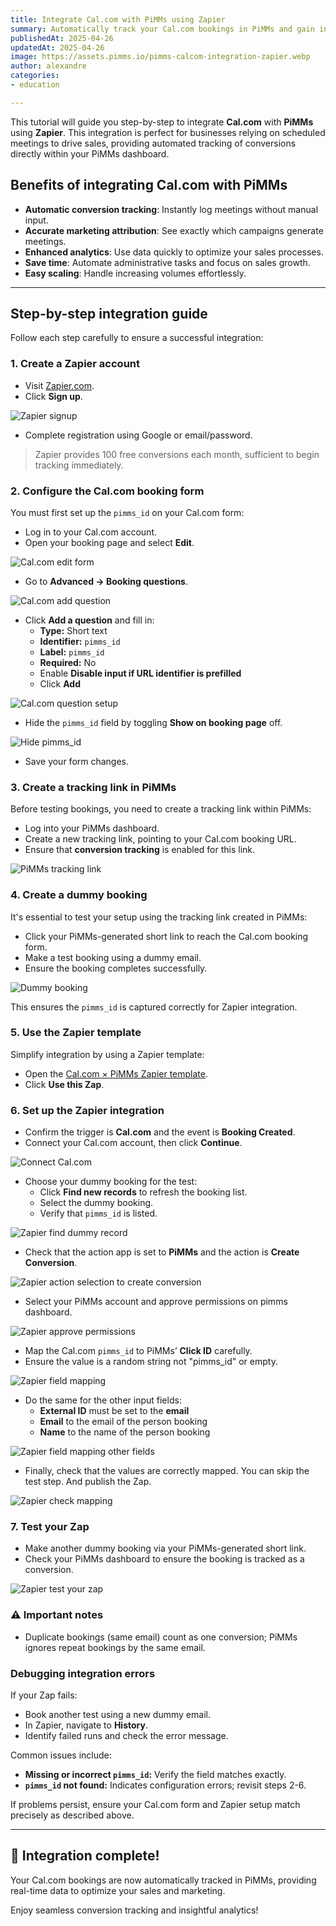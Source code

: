 ```yaml
---
title: Integrate Cal.com with PiMMs using Zapier
summary: Automatically track your Cal.com bookings in PiMMs and gain instant insights into your conversions.
publishedAt: 2025-04-26
updatedAt: 2025-04-26
image: https://assets.pimms.io/pimms-calcom-integration-zapier.webp
author: alexandre
categories:
- education

---
```


This tutorial will guide you step-by-step to integrate **Cal.com** with **PiMMs** using **Zapier**. This integration is perfect for businesses relying on scheduled meetings to drive sales, providing automated tracking of conversions directly within your PiMMs dashboard.

## Benefits of integrating Cal.com with PiMMs

- **Automatic conversion tracking**: Instantly log meetings without manual input.
- **Accurate marketing attribution**: See exactly which campaigns generate meetings.
- **Enhanced analytics**: Use data quickly to optimize your sales processes.
- **Save time**: Automate administrative tasks and focus on sales growth.
- **Easy scaling**: Handle increasing volumes effortlessly.

---

## Step-by-step integration guide

Follow each step carefully to ensure a successful integration:

### 1\. Create a Zapier account

- Visit [Zapier.com](https://zapier.com).
- Click **Sign up**.

![Zapier signup](https://assets.pimms.io/zapier-signup.webp?v=2)

- Complete registration using Google or email/password.

> Zapier provides 100 free conversions each month, sufficient to begin tracking immediately.

### 2\. Configure the Cal.com booking form

You must first set up the `pimms_id` on your Cal.com form:

- Log in to your Cal.com account.
- Open your booking page and select **Edit**.

![Cal.com edit form](https://assets.pimms.io/cal-edit-form.webp)

- Go to **Advanced → Booking questions**.

![Cal.com add question](https://assets.pimms.io/cal-add-question.webp)

- Click **Add a question** and fill in:
  - **Type:** Short text
  - **Identifier:** `pimms_id`
  - **Label:** `pimms_id`
  - **Required:** No
  - Enable **Disable input if URL identifier is prefilled**
  - Click **Add**

![Cal.com question setup](https://assets.pimms.io/cal-fill-the-question-for-the-pimms_id.webp)

- Hide the `pimms_id` field by toggling **Show on booking page** off.

![Hide pimms_id](https://assets.pimms.io/cal-hide-field-in-form.webp)

- Save your form changes.

### 3\. Create a tracking link in PiMMs

Before testing bookings, you need to create a tracking link within PiMMs:

- Log into your PiMMs dashboard.
- Create a new tracking link, pointing to your Cal.com booking URL.
- Ensure that **conversion tracking** is enabled for this link.

![PiMMs tracking link](https://assets.pimms.io/pimms-tracking-link.webp?v=2)

### 4\. Create a dummy booking

It's essential to test your setup using the tracking link created in PiMMs:

- Click your PiMMs-generated short link to reach the Cal.com booking form.
- Make a test booking using a dummy email.
- Ensure the booking completes successfully.

![Dummy booking](https://assets.pimms.io/cal-dummy-booking.webp)

This ensures the `pimms_id` is captured correctly for Zapier integration.

### 5\. Use the Zapier template

Simplify integration by using a Zapier template:

- Open the [Cal.com × PiMMs Zapier template](https://zapier.com/webintent/create-zap?template=255624056).
- Click **Use this Zap**.

### 6\. Set up the Zapier integration

- Confirm the trigger is **Cal.com** and the event is **Booking Created**.
- Connect your Cal.com account, then click **Continue**.

![Connect Cal.com](https://assets.pimms.io/zapier-connect-cal.webp)

- Choose your dummy booking for the test:
  - Click **Find new records** to refresh the booking list.
  - Select the dummy booking.
  - Verify that `pimms_id` is listed.

![Zapier find dummy record](https://assets.pimms.io/zapier-find-dummy-record.webp)

- Check that the action app is set to **PiMMs** and the action is **Create Conversion**.

![Zapier action selection to create conversion](https://assets.pimms.io/zapier-action-create-conversion.webp)

- Select your PiMMs account and approve permissions on pimms dashboard.

![Zapier approve permissions](https://assets.pimms.io/zapier-approve-permissions.webp)

- Map the Cal.com `pimms_id` to PiMMs’ **Click ID** carefully.
- Ensure the value is a random string not "pimms_id" or empty.

![Zapier field mapping](https://assets.pimms.io/zapier-field-mapping.webp)

- Do the same for the other input fields:
  - **External ID** must be set to the **email**
  - **Email** to the email of the person booking
  - **Name** to the name of the person booking

![Zapier field mapping other fields](https://assets.pimms.io/zapier-field-mapping-others.webp)

- Finally, check that the values are correctly mapped. You can skip the test step. And publish the Zap.

![Zapier check mapping](https://assets.pimms.io/zapier-check-mapping.webp)

### 7\. Test your Zap

- Make another dummy booking via your PiMMs-generated short link.
- Check your PiMMs dashboard to ensure the booking is tracked as a conversion.

![Zapier test your zap](https://assets.pimms.io/zapier-test-integration-calcom.webp)

### ⚠️ Important notes

- Duplicate bookings (same email) count as one conversion; PiMMs ignores repeat bookings by the same email.

### Debugging integration errors

If your Zap fails:

- Book another test using a new dummy email.
- In Zapier, navigate to **History**.
- Identify failed runs and check the error message.

Common issues include:

- **Missing or incorrect `pimms_id`:** Verify the field matches exactly.
- **`pimms_id` not found:** Indicates configuration errors; revisit steps 2-6.

If problems persist, ensure your Cal.com form and Zapier setup match precisely as described above.

---

## 🎉 Integration complete!

Your Cal.com bookings are now automatically tracked in PiMMs, providing real-time data to optimize your sales and marketing.

Enjoy seamless conversion tracking and insightful analytics!
